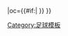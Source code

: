 {{fb team |t=-{zh-hans:哈茨;zh-hk:赫斯}- |tan=哈茨足球俱乐部 |tc=SCO |abb={{#if:{{{abb|}}}|HRT{{0}}}} |oc={{#if:{{{oc|}}}|{{{oc}}} }} }}<!--
--><noinclude>[[Category:足球模板]]</noinclude>